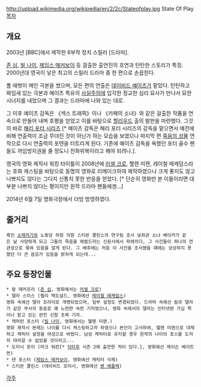 http://upload.wikimedia.org/wikipedia/en/2/2c/Stateofplay.jpg
State Of Play
[[목차]]
== 개요 ==
2003년 [BBC]에서 제작한 6부작 정치 스릴러 [드라마].

[[존 심]], [[빌 나이]], [[제임스 매커보이]] 등 걸출한 출연진의 호연과 탄탄한 스토리가 특징. 2000년대 영국이 낳은 최고의 스릴러 드라마 중 한 편으로 손꼽힌다.

폴 애벗이 메인 극본을 썼으며, 모든 편의 연출은 [[데이비드 예이츠]]가 맡았다. 탄탄하고 짜임새 있는 극본과 예이츠 특유의 [[사실주의]]에 입각한 정교한 심리 묘사가 만나서 묘한 시너지를 내었으며 그 결과는 드라마에 나와 있는 대로. 

그 이후 예이츠 감독은 《섹스 트래픽》이나 《카페의 소녀》와 같은 걸출한 작품을 연속으로 만들어 내며 호평을 얻었고 이를 바탕으로 [[할리우드]] 출의 발판을 마련했다. 그것이 바로 [[해리 포터 시리즈]] [* 예이츠 감독은 해리 포터 시리즈의 감독을 맡으면서 예전에 비해 연출력이 조금 무뎌진 것이 아닌가 하는 모습을 보였으나 마지막 편 [[죽음의 성물]] 연작으로 다시 연출력의 포텐을 터트리게 된다. 기존에 예이츠 감독을 욕했던 포터 골수 팬들도 까임방지권을 줄 정도니 전화위복이라고 해야 되려나.].

영국의 영화 제작사 워킹 타이틀이 2008년에 [[러셀 크로]], 헬렌 미렌, 레이철 매캐덤스라는 호화 캐스팅을 바탕으로 동명의 영화로 리메이크하여 제작하였으나 크게 좋지도 않고 나쁘지도 않다는 그다지 신통치 못한 반응을 얻었다. [* 단순히 영화만 본 이들이라면 대부분 나쁘지 않다는 평이지만 원작 드라마 팬들에겐...]

2014년 6월 7일 명화극장에서 더빙 방영하였다.

== 줄거리 ==
 흑인 [[소매치기]]와 노동당 하원 의원 스티븐 콜린스의 연구팀 조사 보좌관 소냐 베이커가 같은 날 사망하게 되고 그들의 죽음을 헤럴드라는 신문사에서 파헤치다, 그 사건들이 하나의 연관성으로 묶여 있음을 알게 된다. 그 배후에는 처음 이 사건을 조사했을 때에는 상상하지 못했던 더 큰 음모가 있음을 밝히게 되는데...

== 주요 등장인물 ==
 * 칼 매커프리 ([[존 심]], 영화에서는 [[러셀 크로]])
 * 델라 스미스 (켈리 맥도널드, 영화에선 [[레이철 매캐덤스]])
 영화 속에선 델라 프라이로 개명되었으며, 일부 설정도 변경되었다. 드라마 속에선 칼과 델라가 같은 부서의 동료로 꽤 노련한 숙련 기자였으나, 영화 속에서의 델라는 인터넷판 가십 쪽이나 맡고 있는 완전 신참 초짜 기자.
 * 캐머런 포스터 ([[빌 나이]], 영화에서는 헬렌 미렌.)
 영화 제작시 본래는 나이를 다시 캐스팅하고자 하였으나 본인이 고사하여, 헬렌 미렌으로 대체하고 캐릭터 설정을 여성으로 바꿨다. 남성 캐릭터로 유지할 경우 원작의 나이의 포스를 도저히 따라갈 수 없었을 것이라고...
 * 도미닉 포이 (마크 워런[* [[닥터후]] 시즌 2에 출연한 적이 있다.], 영화에선 제이슨 베이트먼)
 * 댄 포스터 ([[제임스 매커보이]], 영화에선 캐릭터 삭제)
 * 스티븐 콜린스 (데이비드 모리시, 영화에선 [[벤 애플렉]])


[[각주]]
